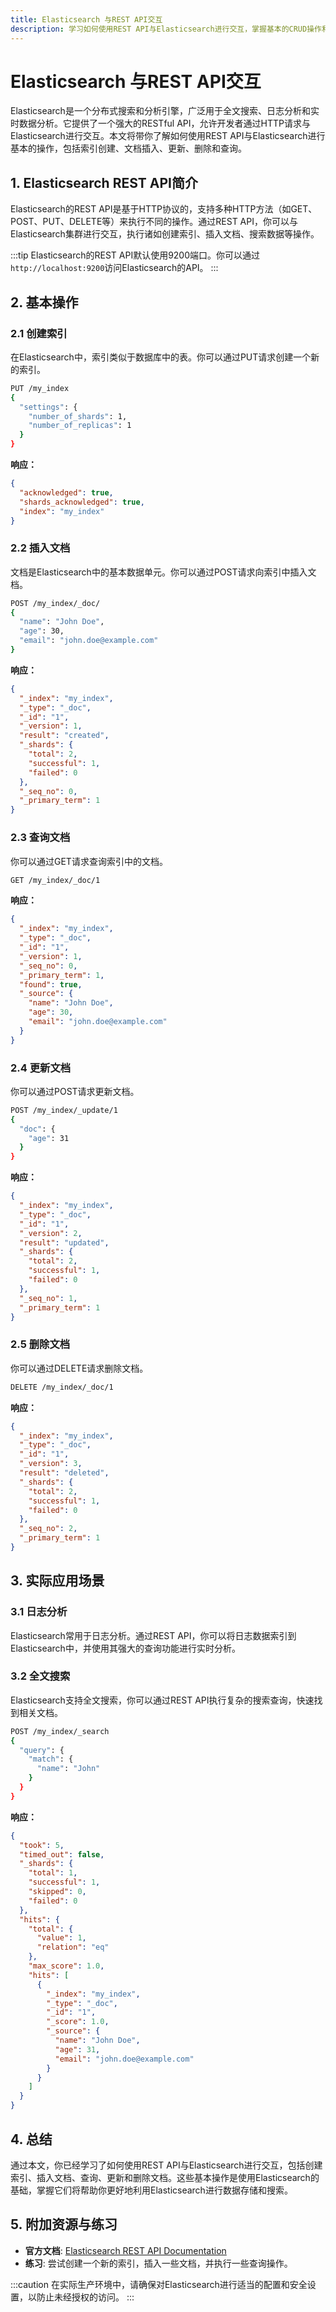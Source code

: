 ```yaml
---
title: Elasticsearch 与REST API交互
description: 学习如何使用REST API与Elasticsearch进行交互，掌握基本的CRUD操作和查询技巧。
---
```


# Elasticsearch 与REST API交互

Elasticsearch是一个分布式搜索和分析引擎，广泛用于全文搜索、日志分析和实时数据分析。它提供了一个强大的RESTful API，允许开发者通过HTTP请求与Elasticsearch进行交互。本文将带你了解如何使用REST API与Elasticsearch进行基本的操作，包括索引创建、文档插入、更新、删除和查询。

## 1. Elasticsearch REST API简介

Elasticsearch的REST API是基于HTTP协议的，支持多种HTTP方法（如GET、POST、PUT、DELETE等）来执行不同的操作。通过REST API，你可以与Elasticsearch集群进行交互，执行诸如创建索引、插入文档、搜索数据等操作。

:::tip
Elasticsearch的REST API默认使用9200端口。你可以通过`http://localhost:9200`访问Elasticsearch的API。
:::

## 2. 基本操作

### 2.1 创建索引

在Elasticsearch中，索引类似于数据库中的表。你可以通过PUT请求创建一个新的索引。

```bash
PUT /my_index
{
  "settings": {
    "number_of_shards": 1,
    "number_of_replicas": 1
  }
}
```

**响应：**

```json
{
  "acknowledged": true,
  "shards_acknowledged": true,
  "index": "my_index"
}
```

### 2.2 插入文档

文档是Elasticsearch中的基本数据单元。你可以通过POST请求向索引中插入文档。

```bash
POST /my_index/_doc/
{
  "name": "John Doe",
  "age": 30,
  "email": "john.doe@example.com"
}
```

**响应：**

```json
{
  "_index": "my_index",
  "_type": "_doc",
  "_id": "1",
  "_version": 1,
  "result": "created",
  "_shards": {
    "total": 2,
    "successful": 1,
    "failed": 0
  },
  "_seq_no": 0,
  "_primary_term": 1
}
```

### 2.3 查询文档

你可以通过GET请求查询索引中的文档。

```bash
GET /my_index/_doc/1
```

**响应：**

```json
{
  "_index": "my_index",
  "_type": "_doc",
  "_id": "1",
  "_version": 1,
  "_seq_no": 0,
  "_primary_term": 1,
  "found": true,
  "_source": {
    "name": "John Doe",
    "age": 30,
    "email": "john.doe@example.com"
  }
}
```

### 2.4 更新文档

你可以通过POST请求更新文档。

```bash
POST /my_index/_update/1
{
  "doc": {
    "age": 31
  }
}
```

**响应：**

```json
{
  "_index": "my_index",
  "_type": "_doc",
  "_id": "1",
  "_version": 2,
  "result": "updated",
  "_shards": {
    "total": 2,
    "successful": 1,
    "failed": 0
  },
  "_seq_no": 1,
  "_primary_term": 1
}
```

### 2.5 删除文档

你可以通过DELETE请求删除文档。

```bash
DELETE /my_index/_doc/1
```

**响应：**

```json
{
  "_index": "my_index",
  "_type": "_doc",
  "_id": "1",
  "_version": 3,
  "result": "deleted",
  "_shards": {
    "total": 2,
    "successful": 1,
    "failed": 0
  },
  "_seq_no": 2,
  "_primary_term": 1
}
```

## 3. 实际应用场景

### 3.1 日志分析

Elasticsearch常用于日志分析。通过REST API，你可以将日志数据索引到Elasticsearch中，并使用其强大的查询功能进行实时分析。

### 3.2 全文搜索

Elasticsearch支持全文搜索，你可以通过REST API执行复杂的搜索查询，快速找到相关文档。

```bash
POST /my_index/_search
{
  "query": {
    "match": {
      "name": "John"
    }
  }
}
```

**响应：**

```json
{
  "took": 5,
  "timed_out": false,
  "_shards": {
    "total": 1,
    "successful": 1,
    "skipped": 0,
    "failed": 0
  },
  "hits": {
    "total": {
      "value": 1,
      "relation": "eq"
    },
    "max_score": 1.0,
    "hits": [
      {
        "_index": "my_index",
        "_type": "_doc",
        "_id": "1",
        "_score": 1.0,
        "_source": {
          "name": "John Doe",
          "age": 31,
          "email": "john.doe@example.com"
        }
      }
    ]
  }
}
```

## 4. 总结

通过本文，你已经学习了如何使用REST API与Elasticsearch进行交互，包括创建索引、插入文档、查询、更新和删除文档。这些基本操作是使用Elasticsearch的基础，掌握它们将帮助你更好地利用Elasticsearch进行数据存储和搜索。

## 5. 附加资源与练习

- **官方文档**: [Elasticsearch REST API Documentation](https://www.elastic.co/guide/en/elasticsearch/reference/current/rest-apis.html)
- **练习**: 尝试创建一个新的索引，插入一些文档，并执行一些查询操作。

:::caution
在实际生产环境中，请确保对Elasticsearch进行适当的配置和安全设置，以防止未经授权的访问。
:::